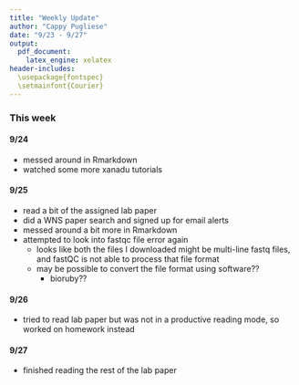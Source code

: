 ```yaml
---
title: "Weekly Update"
author: "Cappy Pugliese"
date: "9/23 - 9/27"
output: 
  pdf_document:
    latex_engine: xelatex
header-includes:
  \usepackage{fontspec}
  \setmainfont{Courier}
---
```


### This week
#### 9/24
- messed around in Rmarkdown
- watched some more xanadu tutorials

#### 9/25
- read a bit of the assigned lab paper
- did a WNS paper search and signed up for email alerts
- messed around a bit more in Rmarkdown
- attempted to look into fastqc file error again
  - looks like both the files I downloaded might be multi-line fastq files, and fastQC is not able to process that file format
  - may be possible to convert the file format using software??
    - bioruby??

#### 9/26
- tried to read lab paper but was not in a productive reading mode, so worked on homework instead

#### 9/27
- finished reading the rest of the lab paper